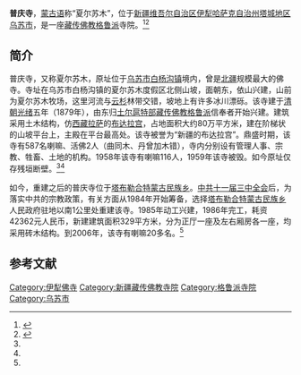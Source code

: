 {{Infobox Tibetan Buddhist monastery
|name =普庆寺
|image = 
|image size = 250px
|alt = 
|caption = 
|t=
|w=
|to = 
|ipa={{IPA|}}
|z=
|thdl=
|e=
|tc=普慶寺
|s=普庆寺
|p=
|m=
|k=
|pushpin_map = 
|latd =  | latm =  | lats =  | latNS = 
|longd=  | longm= | longs =| longEW = 
|iso_region = 
|map_caption = 
|mapsize = 
|location_country = 中国
|location = {{CHN}}[[新疆维吾尔自治区|新疆维吾尔自治区]][[伊犁哈萨克自治州|伊犁哈萨克自治州]][[塔城地区|塔城地区]][[乌苏市|乌苏市]]
|coordinates_display =
|founded_by = 
|date_founded =
|date_renovated =
|sect = [[格鲁派|格鲁派]]
|mather =
|children =
|dedicated_to = 
|tulku =
|head_lama = 
|head_mgh =
|no._of_monks = 
|architecture = 
|festivals =
|footnotes = 
}}

'''普庆寺'''，[[蒙古语|蒙古语]]称“夏尔苏木”，位于[[新疆维吾尔自治区|新疆维吾尔自治区]][[伊犁哈萨克自治州|伊犁哈萨克自治州]][[塔城地区|塔城地区]][[乌苏市|乌苏市]]，是一座[[藏传佛教|藏传佛教]][[格鲁派|格鲁派]]寺院。<ref name=wszf>{{Cite web |url=http://www.xjws.gov.cn/pages/WSGK/msrw/20060608174604.html |title=夏尔苏木喇嘛庙遗址，乌苏市政府网，2006-6-8 |access-date=2014-05-04 |archive-date=2016-10-24 |archive-url=https://web.archive.org/web/20161024033505/http://xjws.gov.cn/pages/WSGK/msrw/20060608174604.html |dead-url=no }}</ref><ref name=xjw>{{Cite web |url=http://www.xinjiangnet.com.cn/xjwzt/2013Aug/wspjj/msjd/201308/t20130802_3410645.shtml |title=夏尔苏木喇嘛庙，新疆网，2013-08-02 |access-date=2014-05-04 |archive-date=2016-03-05 |archive-url=https://web.archive.org/web/20160305091337/http://www.xinjiangnet.com.cn/xjwzt/2013Aug/wspjj/msjd/201308/t20130802_3410645.shtml |dead-url=no }}</ref>

==简介==
普庆寺，又称夏尔苏木，原址位于[[乌苏市|乌苏市]][[白杨沟镇|白杨沟镇]]境内，曾是[[北疆|北疆]]规模最大的佛寺。寺址在乌苏市白杨沟镇的夏尔苏木度假区北侧山坡，面朝东，依山兴建，山前为夏尔苏木牧场，这里河流与[[云杉|云杉]]林带交错，坡地上有许多冰川漂砾。该寺建于[[清朝|清朝]][[光绪|光绪]]五年（1879年），由东归[[土尔扈特部|土尔扈特部]][[藏传佛教|藏传佛教]][[格鲁派|格鲁派]]信奉者开始兴建。建筑采用土木结构，仿[[西藏|西藏]][[拉萨|拉萨]]的[[布达拉宫|布达拉宫]]，占地面积大约80万平方米，建在阶梯状的山坡平台上，主殿在平台最高处。该寺被誉为“新疆的布达拉宫”。鼎盛时期，该寺有587名喇嘛、活佛2人（曲同木、丹曾加木错），寺内分别设有管理人事、宗教、牲畜、土地的机构。1958年该寺有喇嘛116人，1959年该寺被毁。如今原址仅存残垣断壁。<ref name=wszf/><ref name=xjw/>

如今，重建之后的普庆寺位于[[塔布勒合特蒙古民族乡|塔布勒合特蒙古民族乡]]。[[中共十一届三中全会|中共十一届三中全会]]后，为落实中共的宗教政策，有关方面从1984年开始筹备，选择[[塔布勒合特蒙古民族乡|塔布勒合特蒙古民族乡]]人民政府驻地以南1公里处重建该寺。1985年动工兴建，1986年完工，耗资42362元人民币，新建建筑面积329平方米，分为正厅一座及左右厢房各一座，均采用砖木结构。到2006年，该寺有喇嘛20多名。<ref name=wszf/>

==参考文献==
{{reflist}}

[[Category:伊犁佛寺|Category:伊犁佛寺]]
[[Category:新疆藏传佛教寺院|Category:新疆藏传佛教寺院]]
[[Category:格鲁派寺院|Category:格鲁派寺院]]
[[Category:乌苏市|Category:乌苏市]]